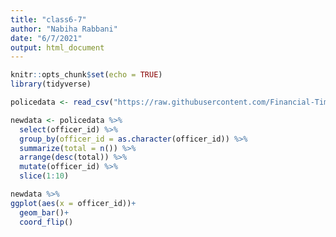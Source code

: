 ```yaml
---
title: "class6-7"
author: "Nabiha Rabbani"
date: "6/7/2021"
output: html_document
---
```


```r
knitr::opts_chunk$set(echo = TRUE)
library(tidyverse)
```

```r
policedata <- read_csv("https://raw.githubusercontent.com/Financial-Times/police-misconduct-complaints-analysis/main/output/philly_clean.csv")

newdata <- policedata %>% 
  select(officer_id) %>% 
  group_by(officer_id = as.character(officer_id)) %>% 
  summarize(total = n()) %>% 
  arrange(desc(total)) %>% 
  mutate(officer_id) %>% 
  slice(1:10)
```

```r
newdata %>% 
ggplot(aes(x = officer_id))+
  geom_bar()+
  coord_flip()
```


